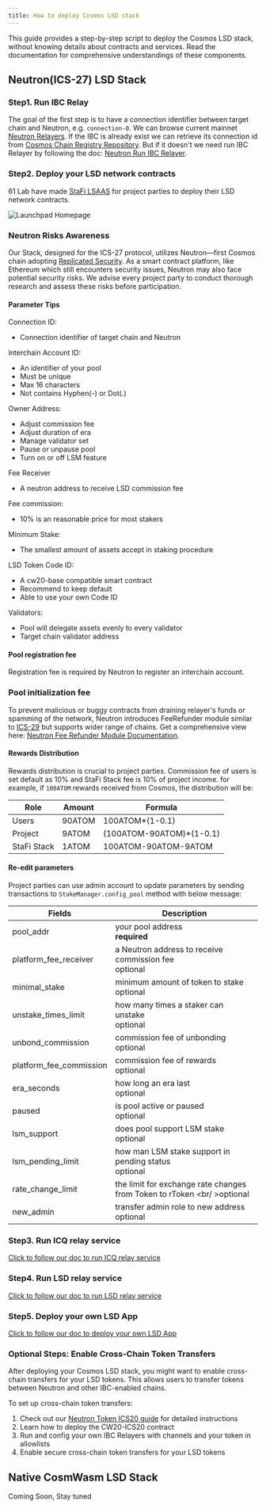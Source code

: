 ```yaml
---
title: How to deploy Cosmos LSD stack
---
```


This guide provides a step-by-step script to deploy the Cosmos LSD stack, without knowing details about contracts and services. Read the documentation for comprehensive understandings of these components.

## Neutron(ICS-27) LSD Stack

### Step1. Run IBC Relay

The goal of the first step is to have a connection identifier between target chain and Neutron, e.g. `connection-0`. We can browse current mainnet [Neutron Relayers](https://www.mintscan.io/neutron/relayers). If the IBC is already exist we can retrieve its connection id from [Cosmos Chain Registry Repository](https://github.com/cosmos/chain-registry/tree/master/_IBC). But if it doesn't we need run IBC Relayer by following the doc: [Neutron Run IBC Relayer](https://docs.neutron.org/relaying/ibc-relayer).

### Step2. Deploy your LSD network contracts

61 Lab have made [StaFi LSAAS](https://stack-app.stafi.io/) for project parties to deploy their LSD network contracts.

![](/image/cosmos_lsd/choose-lsd-token-page.png "Launchpad Homepage")

### Neutron Risks Awareness

Our Stack, designed for the ICS-27 protocol, utilizes Neutron—first Cosmos chain adopting [Replicated Security](https://cosmos.github.io/interchain-security/). As a smart contract platform, like Ethereum which still encounters security issues, Neutron may also face potential security risks. We advise every project party to conduct thorough research and assess these risks before participation.

#### Parameter Tips

Connection ID:
- Connection identifier of target chain and Neutron

Interchain Account ID:
- An identifier of your pool
- Must be unique
- Max 16 characters
- Not contains Hyphen(-) or Dot(.)

Owner Address:
- Adjust commission fee
- Adjust duration of era
- Manage validator set
- Pause or unpause pool
- Turn on or off LSM feature

Fee Receiver
- A neutron address to receive LSD commission fee

Fee commission:
- 10% is an reasonable price for most stakers

Minimum Stake:
- The smallest amount of assets accept in staking procedure

LSD Token Code ID:
- A cw20-base compatible smart contract
- Recommend to keep default
- Able to use your own Code ID

Validators:
- Pool will delegate assets evenly to every validator
- Target chain validator address


#### Pool registration fee

Registration fee is required by Neutron to register an interchain account.

### Pool initialization fee

To prevent malicious or buggy contracts from draining relayer's funds or spamming of the network, Neutron introduces FeeRefunder module similar to [ICS-29](https://github.com/cosmos/ibc/tree/main/spec/app/ics-029-fee-payment) but supports wider range of chains. Get a comprehensive view here: [Neutron Fee Refunder Module Documentation](https://docs.neutron.org/neutron/modules/feerefunder/overview).

#### Rewards Distribution

Rewards distribution is crucial to project parties. Commission fee of users is set default as 10% and StaFi Stack fee is 10% of project income. for example, if `100ATOM` rewards received from Cosmos, the distribution will be:

| Role | Amount | Formula |
|---------------|--------|-------|
|  Users        |  90ATOM | 100ATOM*(1-0.1)  |
|  Project      |  9ATOM  | (100ATOM-90ATOM)*(1-0.1)  |
|  StaFi Stack  |  1ATOM  | 100ATOM-90ATOM-9ATOM  |

#### Re-edit parameters

Project parties can use admin account to update parameters by sending transactions to `StakeManager.config_pool` method with below message:

| Fields | Description |
|---------------|--------|
| pool_addr        |  your pool address <br/> **required** |
| platform_fee_receiver | a Neutron address to receive commission fee <br/> optional|
| minimal_stake | minimum amount of token to stake <br/> optional |
| unstake_times_limit | how many times a staker can unstake <br/> optional|
| unbond_commission | commission fee of unbonding <br/> optional|
| platform_fee_commission | commission fee of rewards <br/> optional|
| era_seconds | how long an era last <br/> optional|
| paused | is pool active or paused <br/> optional|
| lsm_support | does pool support LSM stake <br/> optional|
| lsm_pending_limit | how man LSM stake support in pending status <br/> optional|
| rate_change_limit | the limit for exchange rate changes from Token to rToken <br/ >optional|
| new_admin | transfer admin role to new address <br/> optional|

### Step3. Run ICQ relay service
[Click to follow our doc to run ICQ relay service](../icq_relay/)

### Step4. Run LSD relay service
[Click to follow our doc to run LSD relay service](../relay/)

### Step5. Deploy your own LSD App
[Click to follow our doc to deploy your own LSD App](../app/)

### Optional Steps: Enable Cross-Chain Token Transfers

After deploying your Cosmos LSD stack, you might want to enable cross-chain transfers for your LSD tokens. This allows users to transfer tokens between Neutron and other IBC-enabled chains.

To set up cross-chain token transfers:
1. Check out our [Neutron Token ICS20 guide](../modules/neutron_token_ics20) for detailed instructions
2. Learn how to deploy the CW20-ICS20 contract
3. Run and config your own IBC Relayers with channels and your token in allowlists
4. Enable secure cross-chain token transfers for your LSD tokens

## Native CosmWasm LSD Stack

Coming Soon, Stay tuned

